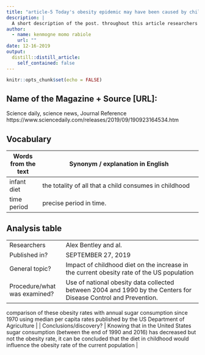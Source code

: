 ```yaml
---
title: "article-5 Today's obesity epidemic may have been caused by childhood sugar intake decades ago"
description: |
  A short description of the post. throughout this article researchers from the University of TENNESSEE have conducted a study on the timeliness of the time lag between the increase in sugar consumption in childhood and the increase in current obesity rates
author:
  - name: kenmogne momo rabiole
    url: ""
date: 12-16-2019
output:
  distill::distill_article:
    self_contained: false
---
```


```r
knitr::opts_chunk$set(echo = FALSE)
```

## Name of the Magazine + Source [URL]:

Science daily, science news, Journal Reference https://www.sciencedaily.com/releases/2019/09/190923164534.htm
 
## Vocabulary 

|  Words from the text                | Synonym / explanation in English                                                                                                                                        |
| ----------------------------------- | ----------------------------------------------------------------------------------------------------------------------------------------------------------------------- |
| infant diet                       | the totality of all that a child consumes in childhood                                                                                                                           |
| time period         | precise period in time.                                               |


## Analysis table 

|                              |                                                                     |
| ---------------------------- | ------------------------------------------------------------------- |
| Researchers                  | Alex Bentley and al.                       |
| Published in?                | SEPTEMBER 27, 2019                                                       |
| General topic?               |  Impact of childhood diet on the increase in the current obesity rate of the US population                     |
| Procedure/what was examined? | Use of national obesity data collected between 2004 and 1990 by the Centers for Disease Control and Prevention. 
comparison of these obesity rates with annual sugar consumption since 1970 using median per capita rates published by the US Department of Agriculture
 |
| Conclusions/discovery?       |  Knowing that in the United States sugar consumption (between the end of 1990 and 2016) has decreased but not the obesity rate, it can be concluded that the diet in childhood would influence the obesity rate of the current population    |



